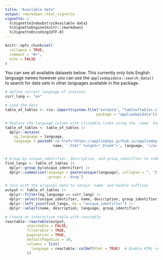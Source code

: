 ```yaml
---
title: "Available data"
output: rmarkdown::html_vignette
vignette: >
  %\VignetteIndexEntry{Available data}
  %\VignetteEngine{knitr::rmarkdown}
  %\VignetteEncoding{UTF-8}
---
```


```r
knitr::opts_chunk$set(
  collapse = TRUE,
  comment = "#>", 
  echo = FALSE
)
```

You can see all available datasets below. This currently only lists English 
language names however you can use the `appliedepidata::search_data()` to search
for data sets in other languages available in the package.

```r

# define current language of interest 
curr_lang <- "en"

# Load the data
table_of_tables <- rio::import(system.file("extdata", "tableoftables.xlsx", 
                                          package = "appliedepidata"))

# Replace the language column with clickable links using the `name` for URLs
table_of_tables <- table_of_tables |>
  dplyr::mutate(
    og_language = language, 
    language = paste0('<a href="https://appliedepi.github.io/appliedepidata/reference/', 
                      name, '.html" target="_blank">', language, '</a>'))


# Group by unique_identifier, description, and group_identifier to combine languages
find_langs <- table_of_tables |>
  dplyr::group_by(unique_identifier) |>
  dplyr::summarize(language = paste(unique(language), collapse = ", "), 
                   .groups = 'drop')

# Join with the original data to retain 'name' and handle suffixes
output <- table_of_tables |>
  dplyr::filter(og_language == curr_lang) |>
  dplyr::select(unique_identifier, name, description, group_identifier) |>
  dplyr::left_join(find_langs, by = "unique_identifier") |>
  dplyr::select(name, description, language, group_identifier)

# Create an interactive table with reactable
reactable::reactable(output, 
          searchable = FALSE, 
          filterable = TRUE,
          pagination = TRUE, 
          defaultPageSize = 10, 
          columns = list(
            language = reactable::colDef(html = TRUE)  # Enable HTML rendering for links
          ))

```
